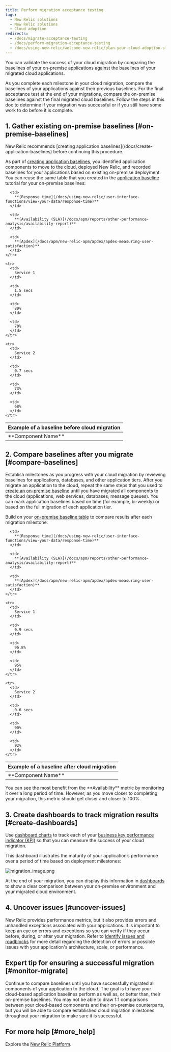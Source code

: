 ```yaml
---
title: Perform migration acceptance testing
tags:
  - New Relic solutions
  - New Relic solutions
  - Cloud adoption
redirects:
  - /docs/migrate-acceptance-testing
  - /docs/perform-migration-acceptance-testing
  - /docs/using-new-relic/welcome-new-relic/plan-your-cloud-adoption-strategy/perform-migration-acceptance-testing
---
```


You can validate the success of your cloud migration by comparing the baselines of your on-premise applications against the baselines of your migrated cloud applications.

As you complete each milestone in your cloud migration, compare the baselines of your applications against their previous baselines. For the final acceptance test at the end of your migrations, compare the on-premise baselines against the final migrated cloud baselines. Follow the steps in this doc to determine if your migration was successful or if you still have some work to do before it is complete.

## 1. Gather existing on-premise baselines [#on-premise-baselines]

<Callout variant="tip">
  New Relic recommends [creating application baselines](/docs/create-application-baselines) before continuing this procedure.
</Callout>

As part of [creating application baselines](/docs/create-application-baselines), you identified application components to move to the cloud, deployed New Relic, and recorded baselines for your applications based on existing on-premise deployment. You can reuse the same table that you created in the [application baseline](/docs/create-application-baselines) tutorial for your on-premise baselines:

<table>
  <thead>
    <tr>
      <th colSpan={4}>
        Example of a baseline before cloud migration
      </th>
    </tr>
  </thead>

  <tbody>
    <tr>
      <td>
        **Component Name**
      </td>

      <td>
        **[Response time](/docs/using-new-relic/user-interface-functions/view-your-data/response-time)**
      </td>

      <td>
        **[Availability (SLA)](/docs/apm/reports/other-performance-analysis/availability-report)**
      </td>

      <td>
        **[Apdex](/docs/apm/new-relic-apm/apdex/apdex-measuring-user-satisfaction)**
      </td>
    </tr>

    <tr>
      <td>
        Service 1
      </td>

      <td>
        1.5 secs
      </td>

      <td>
        80%
      </td>

      <td>
        70%
      </td>
    </tr>

    <tr>
      <td>
        Service 2
      </td>

      <td>
        0.7 secs
      </td>

      <td>
        73%
      </td>

      <td>
        68%
      </td>
    </tr>
  </tbody>
</table>

## 2. Compare baselines after you migrate [#compare-baselines]

Establish milestones as you progress with your cloud migration by reviewing baselines for applications, databases, and other application tiers. After you migrate an application to the cloud, repeat the same steps that you used to [create an on-premise baseline](/docs/create-application-baselines) until you have migrated all components to the cloud (applications, web services, databases, message queues). You can mark application baselines based on time (for example, bi-weekly) or based on the full migration of each application tier.

Build on your [on-premise baseline table](#on-premise-baselines) to compare results after each migration milestone:

<table>
  <thead>
    <tr>
      <th colSpan={4}>
        Example of a baseline after cloud migration
      </th>
    </tr>
  </thead>

  <tbody>
    <tr>
      <td>
        **Component Name**
      </td>

      <td>
        **[Response time](/docs/using-new-relic/user-interface-functions/view-your-data/response-time)**
      </td>

      <td>
        **[Availability (SLA)](/docs/apm/reports/other-performance-analysis/availability-report)**
      </td>

      <td>
        **[Apdex](/docs/apm/new-relic-apm/apdex/apdex-measuring-user-satisfaction)**
      </td>
    </tr>

    <tr>
      <td>
        Service 1
      </td>

      <td>
        0.9 secs
      </td>

      <td>
        96.8%
      </td>

      <td>
        95%
      </td>
    </tr>

    <tr>
      <td>
        Service 2
      </td>

      <td>
        0.6 secs
      </td>

      <td>
        90%
      </td>

      <td>
        92%
      </td>
    </tr>
  </tbody>
</table>

<Callout variant="tip">
  You can see the most benefit from the **Availability** metric by monitoring it over a long period of time. However, as you move closer to completing your migration, this metric should get closer and closer to 100%.
</Callout>

## 3. Create dashboards to track migration results [#create-dashboards]

Use [dashboard charts](/docs/dashboards/manage-your-dashboard/manage-your-dashboard) to track each of your [business key performance indicator (KPI)](/docs/create-application-baselines#gather-metrics) so that you can measure the success of your cloud migration.

This dashboard illustrates the maturity of your application’s performance over a period of time based on deployment milestones:

![migration_image.png](./images/migration_image.png "migration_image.png")

At the end of your migration, you can display this information in [dashboards](/docs/query-your-data/explore-query-data/dashboards/introduction-new-relic-one-dashboards) to show a clear comparison between your on-premise environment and your migrated cloud environment.

## 4. Uncover issues [#uncover-issues]

New Relic provides performance metrics, but it also provides errors and unhandled exceptions associated with your applications. It is important to keep an eye on errors and exceptions so you can verify if they occur before, during, or after your migration. Refer to [Identify issues and roadblocks](/docs/using-new-relic/welcome-new-relic/plan-your-cloud-adoption-strategy/identify-issues-roadblocks) for more detail regarding the detection of errors or possible issues with your application's architecture, scale, or performance.

## Expert tip for ensuring a successful migration [#monitor-migrate]

Continue to compare baselines until you have successfully migrated all components of your application to the cloud. The goal is to have your cloud-based application baselines perform as well as, or better than, their on-premise baselines. You may not be able to draw 1:1 comparisons between your cloud-based components and their on-premise counterparts, but you will be able to compare established cloud migration milestones throughout your migration to make sure it is successful.

## For more help [#more_help]

Explore the [New Relic Platform](https://newrelic.com/products).
